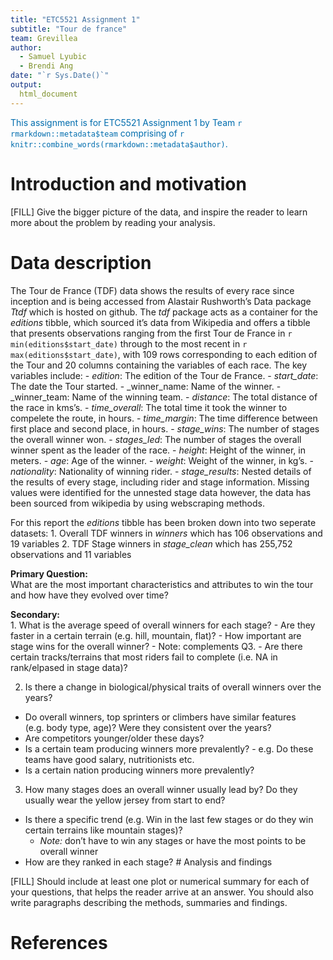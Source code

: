 ```yaml
---
title: "ETC5521 Assignment 1"
subtitle: "Tour de france"
team: Grevillea
author:
  - Samuel Lyubic
  - Brendi Ang
date: "`r Sys.Date()`"
output: 
  html_document
---
```


[This assignment is for ETC5521 Assignment 1 by Team `r rmarkdown::metadata$team` comprising of `r knitr::combine_words(rmarkdown::metadata$author)`.]{style="color:#006DAE;"}


# Introduction and motivation

[FILL] Give the bigger picture of the data, and inspire the reader to learn more about the problem by reading your analysis. 

# Data description

The Tour de France (TDF) data shows the results of every race since inception and is being accessed from Alastair Rushworth's Data package _Ttdf_ which is hosted on github. The _tdf_ package acts as a container for the _editions_ tibble, which sourced it's data from Wikipedia and offers a tibble that presents observations ranging from the first Tour de France in `r min(editions$start_date)` through to the most recent in `r max(editions$start_date)`, with 109 rows corresponding to each edition of the Tour and 20 columns containing the variables of each race. The key variables include:
  - _edition_: The edition of the Tour de France.
  - _start_date_: The date the Tour started.
  - _winner_name: Name of the winner.
  - _winner_team: Name of the winning team.
  - _distance_: The total distance of the race in kms's.
  - _time_overall_: The total time it took the winner to compelete the route, in hours.
  - _time_margin_: The time difference between first place and second place, in hours.
  - _stage_wins_: The number of stages the overall winner won.
  - _stages_led_: The number of stages the overall winner spent as the leader of the race. 
  - _height_: Height of the winner, in meters.
  - _age_: Age of the winner.
  - _weight_: Weight of the winner, in kg's.
  - _nationality_: Nationality of winning rider.
  - _stage_results_: Nested details of the results of every stage, including rider and stage information. Missing values were identified for the unnested stage data however, the data has been sourced from wikipedia by using webscraping methods. 

For this report the _editions_ tibble has been broken down into two seperate datasets:
  1. Overall TDF winners in _winners_ which has 106 observations and 19 variables
  2. TDF Stage winners in _stage_clean_ which has 255,752 observations and 11 variables 

**Primary Question:**  
What are the most important characteristics and attributes to win the tour and how have they evolved over time?

**Secondary:**  
1. What is the average speed of overall winners for each stage? 
  - Are they faster in a certain terrain (e.g. hill, mountain, flat)? 
  - How important are stage wins for the overall winner? - Note: complements Q3.
  - Are there certain tracks/terrains that most riders fail to complete (i.e. NA in rank/elpased in stage data)?

2. Is there a change in biological/physical traits of overall winners over the years? 
  - Do overall winners, top sprinters or climbers have similar features (e.g. body type, age)?      Were they consistent over the years?
  - Are competitors younger/older these days?
  - Is a certain team producing winners more prevalently? - e.g. Do these teams have good salary, nutritionists etc.
  - Is a certain nation producing winners more prevalently?

3. How many stages does an overall winner usually lead by? Do they usually wear the yellow jersey from start to end?
  - Is there a specific trend (e.g. Win in the last few stages or do they win certain terrains like mountain stages)?          
    - *Note:* don't have to win any stages or have the most points to be overall winner
  - How are they ranked in each stage?
# Analysis and findings

[FILL] Should include at least one plot or numerical summary for each of your questions, that helps the reader arrive at an answer. You should also write paragraphs describing the methods, summaries and findings. 

# References
